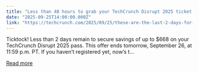 ```yaml
---
title: "Less than 48 hours to grab your TechCrunch Disrupt 2025 ticket savings"
date: "2025-09-25T14:00:00.000Z"
link: "https://techcrunch.com/2025/09/25/these-are-the-last-2-days-for-techcrunch-disrupt-2025-ticket-savings/"
---
```


Ticktock! Less than 2 days remain to secure savings of up to $668 on your TechCrunch Disrupt 2025 pass. This offer ends tomorrow, September 26, at 11:59 p.m. PT. If you haven’t registered yet, now’s t...

[Read more](https://techcrunch.com/2025/09/25/these-are-the-last-2-days-for-techcrunch-disrupt-2025-ticket-savings/)
